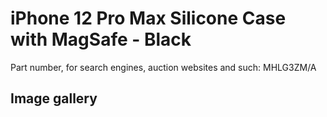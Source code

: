 
# iPhone 12 Pro Max Silicone Case with MagSafe - Black

Part number, for search engines, auction websites and such: MHLG3ZM/A

## Image gallery

<div style={{ width: "768px" }}>
  <GalleryComponent
    images={[
      {
        original: "/everysource/MHLG3.png",
        thumbnail: "/everypreview/MHLG3.png",
      },
      {
        original: "/everysource/MHLG3_AV1.png",
        thumbnail: "/everypreview/MHLG3_AV1.png",
      },
      {
        original: "/everysource/MHLG3_AV2.png",
        thumbnail: "/everypreview/MHLG3_AV2.png",
      },
      {
        original: "/everysource/MHLG3_AV3.png",
        thumbnail: "/everypreview/MHLG3_AV3.png",
      }
    ]}
  />
</div>